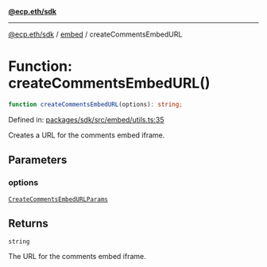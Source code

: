 [**@ecp.eth/sdk**](../../index.mdx)

***

[@ecp.eth/sdk](/sdk-reference/index.mdx) / [embed](/sdk-reference/embed/index.mdx) / createCommentsEmbedURL

# Function: createCommentsEmbedURL()

```ts
function createCommentsEmbedURL(options): string;
```

Defined in: [packages/sdk/src/embed/utils.ts:35](https://github.com/ecp-eth/comments-monorepo/blob/main/packages/sdk/src/embed/utils.ts#L35)

Creates a URL for the comments embed iframe.

## Parameters

### options

[`CreateCommentsEmbedURLParams`](/sdk-reference/embed/type-aliases/CreateCommentsEmbedURLParams.mdx)

## Returns

`string`

The URL for the comments embed iframe.
